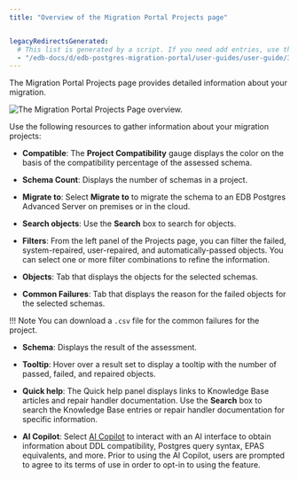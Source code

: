 ```yaml
---
title: "Overview of the Migration Portal Projects page"


legacyRedirectsGenerated:
  # This list is generated by a script. If you need add entries, use the `legacyRedirects` key.
  - "/edb-docs/d/edb-postgres-migration-portal/user-guides/user-guide/3.0.1/mp_overview_project.html"
---
```


<div id="mp_overview_project" class="registered_link"></div>

The Migration Portal Projects page provides detailed information about your migration.

![The Migration Portal Projects Page overview.](../images/mp_overview_home_2.png)

Use the following resources to gather information about your migration projects:

-  **Compatible**: The **Project Compatibility** gauge displays the color on the basis of the compatibility percentage of the assessed schema.

-  **Schema Count**: Displays the number of schemas in a project.

-  **Migrate to**: Select **Migrate to** to migrate the schema to an EDB Postgres Advanced Server on premises or in the cloud.

-  **Search objects**: Use the **Search** box to search for objects.

-  **Filters**: From the left panel of the Projects page, you can filter the failed, system-repaired, user-repaired, and automatically-passed objects. You can select one or more filter combinations to refine the information.

-  **Objects**: Tab that displays the objects for the selected schemas.

-  **Common Failures**: Tab that displays the reason for the failed objects for the selected schemas.

 !!! Note
     You can download a `.csv` file for the common failures for the project.

-  **Schema**: Displays the result of the assessment.

-  **Tooltip**: Hover over a result set to display a tooltip with the number of passed, failed, and repaired objects.

-  **Quick help**: The Quick help panel displays links to Knowledge Base articles and repair handler documentation.
   Use the **Search** box to search the Knowledge Base entries or repair handler documentation for specific information.

-  **AI Copilot**: Select [AI Copilot](/migration_portal/latest/03_mp_using_portal/mp_ai_copilot/) to interact with an AI interface to obtain information about DDL compatibility, Postgres query syntax, EPAS equivalents, and more. Prior to using the AI Copilot, users are prompted to agree to its terms of use in order to opt-in to using the feature.

